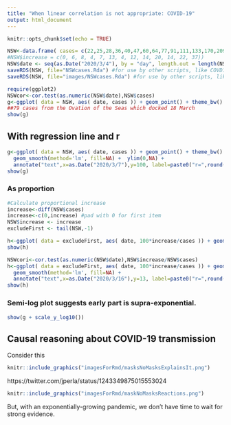 ```yaml
---
title: "When linear correlation is not appropriate: COVID-19"
output: html_document
---
```


```r
knitr::opts_chunk$set(echo = TRUE)
```

```r
NSW<-data.frame( cases= c(22,25,28,36,40,47,60,64,77,91,111,133,170,209,267,307,353,436,533,669,818,1029,1219,1405,1617,1791,1918,2032,2182,2298,2389) ) #19 March
#NSW$increase = c(0, 6, 8, 4, 7, 13, 4, 12, 14, 20, 14, 22, 37))  
NSW$date <- seq(as.Date("2020/3/4"), by = "day", length.out = length(NSW$cases))
saveRDS(NSW, file="NSWcases.Rda") #for use by other scripts, like COVD19questions.Rmd
saveRDS(NSW, file="images/NSWcases.Rda") #for use by other scripts, like COVD19questions.Rmd

```

```r
require(ggplot2)
NSWcor<-cor.test(as.numeric(NSW$date),NSW$cases) 
g<-ggplot( data = NSW, aes( date, cases )) + geom_point() + theme_bw() + ylab("Confirmed cases in NSW") + scale_x_date(date_minor_breaks=("1 days")) + ylim(0,NA) +   annotate("text",x=as.Date("2020/3/25"),y=900, label=">400 cases\n from\n Ruby\n Princess",size=1.7)
##79 cases from the Ovation of the Seas which docked 18 March
show(g)
```

## With regression line and r

```r

g<-ggplot( data = NSW, aes( date, cases )) + geom_point() + theme_bw() + ylab("Confirmed cases in NSW") + scale_x_date(date_minor_breaks=("1 days")) +
  geom_smooth(method='lm', fill=NA) +  ylim(0,NA) +
  annotate("text",x=as.Date("2020/3/7"),y=100, label=paste0("r=",round(NSWcor$estimate,2)), parse=FALSE) 
show(g)
```

### As proportion

```r

#Calculate proportional increase
increase<-diff(NSW$cases)
increase<-c(0,increase) #pad with 0 for first item
NSW$increase <- increase
excludeFirst <- tail(NSW,-1)

h<-ggplot( data = excludeFirst, aes( date, 100*increase/cases )) + geom_point() + theme_bw() + ylab("Percent increase") + scale_x_date(date_minor_breaks=("1 days"))
show(h)

```

```r
NSWcori<-cor.test(as.numeric(NSW$date),NSW$increase/NSW$cases) 
h<-ggplot( data = excludeFirst, aes( date, 100*increase/cases )) + geom_point() + theme_bw() + ylab("Percent increase") + scale_x_date(date_minor_breaks=("1 days")) +
  geom_smooth(method='lm', fill=NA) + 
  annotate("text",x=as.Date("2020/3/16"),y=13, label=paste0("r=",round(NSWcori$estimate,2)), parse=FALSE)
show(h)
```

### Semi-log plot suggests early part is supra-exponential.

```r

show(g + scale_y_log10())

```

<!---
Flat-line correlation non-intuitively is high
```r

flatLine<- data.frame( x=c(2,3,4), y=c(4,4,4.00000001) )
flatCor<-cor.test(flatLine$x,flatLine$y) 

ggplot(flatLine,aes(x,y))+
  geom_point() +geom_line() +theme_bw() + ylim(3,5) +
    annotate("text",x=3,y=4.5, label=paste0("r=",round(flatCor$estimate,2)), parse=FALSE)
```
-->

## Causal reasoning about COVID-19 transmission

Consider this 
```r
knitr::include_graphics("imagesForRmd/masksNoMasksExplainsIt.png")
``` 
https://twitter.com/jperla/status/1243349875015553024

```r
knitr::include_graphics("imagesForRmd/maskNoMasksReactions.png")
``` 

But, with an exponentially-growing pandemic, we don't have time to wait for strong evidence.
